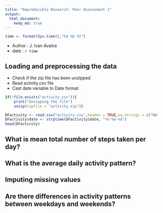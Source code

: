 ```yaml
---
title: "Reproducible Research: Peer Assessment 1"
output: 
  html_document:
    keep_md: true
---
```


```r
time <- format(Sys.time(),"%d %b %Y")
```

- Author : J. Ivan Avalos
- date : `r time`

## Loading and preprocessing the data
* Check if the zip file has been unzipped
* Read activity.csv file
* Cast date variable to Date format 
```r
if(!file.exists("activity.csv")){
    print("Unzipping the file")
    unzip(zipfile = "activity.zip")}

DFactivity <- read.csv("activity.csv",header = TRUE,na.strings = c("NA"))
DFactivity$date <- strptime(DFactivity$date, "%Y-%m-%d")   
head(DFactivity)
```


## What is mean total number of steps taken per day?



## What is the average daily activity pattern?



## Imputing missing values



## Are there differences in activity patterns between weekdays and weekends?
